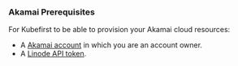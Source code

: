### Akamai Prerequisites

For Kubefirst to be able to provision your Akamai cloud resources:

- A [Akamai account](https://www.akamai.com/create-account) in which you are an account owner.
- A [Linode API token](https://cloud.linode.com/profile/tokens).

